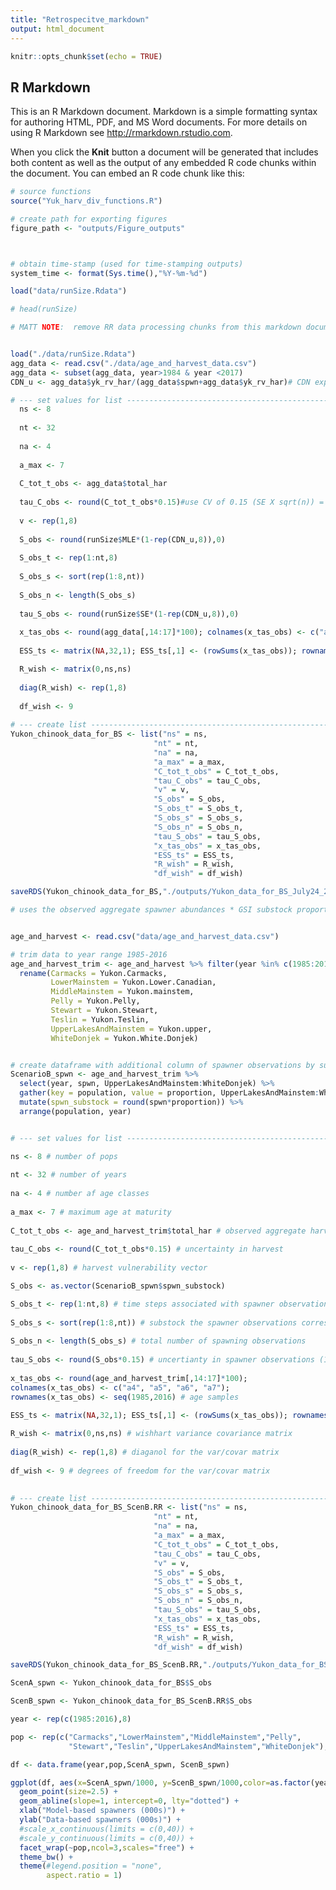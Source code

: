 ```yaml
---
title: "Retrospecitve_markdown"
output: html_document
---
```


```r
knitr::opts_chunk$set(echo = TRUE)
```

## R Markdown

This is an R Markdown document. Markdown is a simple formatting syntax for authoring HTML, PDF, and MS Word documents. For more details on using R Markdown see <http://rmarkdown.rstudio.com>.

When you click the **Knit** button a document will be generated that includes both content as well as the output of any embedded R code chunks within the document. You can embed an R code chunk like this:



```r

# source functions
source("Yuk_harv_div_functions.R")

```



```r

# create path for exporting figures
figure_path <- "outputs/Figure_outputs"



# obtain time-stamp (used for time-stamping outputs)
system_time <- format(Sys.time(),"%Y-%m-%d")

```



```r


load("data/runSize.Rdata")

# head(runSize)

```



```r

# MATT NOTE:  remove RR data processing chunks from this markdown documnet, and put back into Yukon data processing for MSSR R file ... for both RR scenarios. ... then, in this markdown documnet, just source what is needed from the MSSR R file. This is separating data processing for MSSR and then the downstream analyses and figures in this markdown doc


load("./data/runSize.Rdata")
agg_data <- read.csv("./data/age_and_harvest_data.csv")
agg_data <- subset(agg_data, year>1984 & year <2017)
CDN_u <- agg_data$yk_rv_har/(agg_data$spwn+agg_data$yk_rv_har)# CDN exploitation rate

# --- set values for list ----------------------------------------------------------------------------------
  ns <- 8
  
  nt <- 32
  
  na <- 4
  
  a_max <- 7
  
  C_tot_t_obs <- agg_data$total_har
    
  tau_C_obs <- round(C_tot_t_obs*0.15)#use CV of 0.15 (SE X sqrt(n)) = SD; SD^2 = var; CV = SD/mean; SD = CV*mean
    
  v <- rep(1,8)
    
  S_obs <- round(runSize$MLE*(1-rep(CDN_u,8)),0)
  
  S_obs_t <- rep(1:nt,8)
  
  S_obs_s <- sort(rep(1:8,nt))
  
  S_obs_n <- length(S_obs_s)
  
  tau_S_obs <- round(runSize$SE*(1-rep(CDN_u,8)),0)
  
  x_tas_obs <- round(agg_data[,14:17]*100); colnames(x_tas_obs) <- c("a4", "a5", "a6", "a7"); rownames(x_tas_obs) <- seq(1985,2016)
  
  ESS_ts <- matrix(NA,32,1); ESS_ts[,1] <- (rowSums(x_tas_obs)); rownames(ESS_ts) <- seq(1985,2016); colnames(ESS_ts) <- c("aggregate"); ESS_ts <- as.data.frame(ESS_ts)

  R_wish <- matrix(0,ns,ns)
  
  diag(R_wish) <- rep(1,8)
  
  df_wish <- 9
 
# --- create list ----------------------------------------------------------------------------------
Yukon_chinook_data_for_BS <- list("ns" = ns, 
                                "nt" = nt, 
                                "na" = na, 
                                "a_max" = a_max,
                                "C_tot_t_obs" = C_tot_t_obs,
                                "tau_C_obs" = tau_C_obs,
                                "v" = v,
                                "S_obs" = S_obs, 
                                "S_obs_t" = S_obs_t,
                                "S_obs_s" = S_obs_s,
                                "S_obs_n" = S_obs_n,
                                "tau_S_obs" = tau_S_obs,
                                "x_tas_obs" = x_tas_obs,
                                "ESS_ts" = ESS_ts,
                                "R_wish" = R_wish, 
                                "df_wish" = df_wish) 

saveRDS(Yukon_chinook_data_for_BS,"./outputs/Yukon_data_for_BS_July24_2019.RDS")


```





```r
# uses the observed aggregate spawner abundances * GSI substock proportions to get annual substock spawner abundances


age_and_harvest <- read.csv("data/age_and_harvest_data.csv")

# trim data to year range 1985-2016
age_and_harvest_trim <- age_and_harvest %>% filter(year %in% c(1985:2016)) %>%
  rename(Carmacks = Yukon.Carmacks,
         LowerMainstem = Yukon.Lower.Canadian,
         MiddleMainstem = Yukon.mainstem,
         Pelly = Yukon.Pelly,
         Stewart = Yukon.Stewart,
         Teslin = Yukon.Teslin,
         UpperLakesAndMainstem = Yukon.upper,
         WhiteDonjek = Yukon.White.Donjek)


# create dataframe with additional column of spawner observations by substock
ScenarioB_spwn <- age_and_harvest_trim %>%
  select(year, spwn, UpperLakesAndMainstem:WhiteDonjek) %>%
  gather(key = population, value = proportion, UpperLakesAndMainstem:WhiteDonjek) %>%
  mutate(spwn_substock = round(spwn*proportion)) %>%
  arrange(population, year)


# --- set values for list ----------------------------------------------------------------------------------

ns <- 8 # number of pops
  
nt <- 32 # number of years
  
na <- 4 # number af age classes
  
a_max <- 7 # maximum age at maturity
  
C_tot_t_obs <- age_and_harvest_trim$total_har # observed aggregate harvest
    
tau_C_obs <- round(C_tot_t_obs*0.15) # uncertainty in harvest
    
v <- rep(1,8) # harvest vulnerability vector

S_obs <- as.vector(ScenarioB_spwn$spwn_substock)

S_obs_t <- rep(1:nt,8) # time steps associated with spawner observations
  
S_obs_s <- sort(rep(1:8,nt)) # substock the spawner observations correspond to
  
S_obs_n <- length(S_obs_s) # total number of spawning observations
  
tau_S_obs <- round(S_obs*0.15) # uncertianty in spawner observations (15%)
  
x_tas_obs <- round(age_and_harvest_trim[,14:17]*100); 
colnames(x_tas_obs) <- c("a4", "a5", "a6", "a7"); 
rownames(x_tas_obs) <- seq(1985,2016) # age samples
  
ESS_ts <- matrix(NA,32,1); ESS_ts[,1] <- (rowSums(x_tas_obs)); rownames(ESS_ts) <- seq(1985,2016); colnames(ESS_ts) <- c("aggregate"); ESS_ts <- as.data.frame(ESS_ts) # effective sample size for age samples

R_wish <- matrix(0,ns,ns) # wishhart variance covariance matrix
  
diag(R_wish) <- rep(1,8) # diaganol for the var/covar matrix
  
df_wish <- 9 # degrees of freedom for the var/covar matrix
 

# --- create list ----------------------------------------------------------------------------------
Yukon_chinook_data_for_BS_ScenB.RR <- list("ns" = ns, 
                                "nt" = nt, 
                                "na" = na, 
                                "a_max" = a_max,
                                "C_tot_t_obs" = C_tot_t_obs,
                                "tau_C_obs" = tau_C_obs,
                                "v" = v,
                                "S_obs" = S_obs, 
                                "S_obs_t" = S_obs_t,
                                "S_obs_s" = S_obs_s,
                                "S_obs_n" = S_obs_n,
                                "tau_S_obs" = tau_S_obs,
                                "x_tas_obs" = x_tas_obs,
                                "ESS_ts" = ESS_ts,
                                "R_wish" = R_wish, 
                                "df_wish" = df_wish) 

saveRDS(Yukon_chinook_data_for_BS_ScenB.RR,"./outputs/Yukon_data_for_BS_ScenB.RR_July31.RDS")


```


```r
ScenA_spwn <- Yukon_chinook_data_for_BS$S_obs

ScenB_spwn <- Yukon_chinook_data_for_BS_ScenB.RR$S_obs

year <- rep(c(1985:2016),8)

pop <- rep(c("Carmacks","LowerMainstem","MiddleMainstem","Pelly",
             "Stewart","Teslin","UpperLakesAndMainstem","WhiteDonjek"),32)

df <- data.frame(year,pop,ScenA_spwn, ScenB_spwn)

```


```r



ggplot(df, aes(x=ScenA_spwn/1000, y=ScenB_spwn/1000,color=as.factor(year))) +
  geom_point(size=2.5) +
  geom_abline(slope=1, intercept=0, lty="dotted") +
  xlab("Model-based spawners (000s)") +
  ylab("Data-based spawners (000s)") +
  #scale_x_continuous(limits = c(0,40)) +
  #scale_y_continuous(limits = c(0,40)) +
  facet_wrap(~pop,ncol=3,scales="free") +
  theme_bw() +
  theme(#legend.position = "none",
        aspect.ratio = 1)



```


